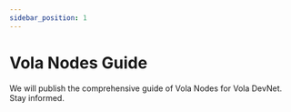```yaml
---
sidebar_position: 1
---
```



# Vola Nodes Guide

We will publish the comprehensive guide of Vola Nodes for Vola DevNet. Stay informed.

<Countdown />
